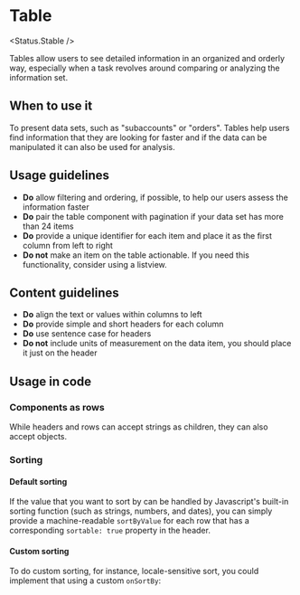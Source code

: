 
# Table

<Status.Stable />

Tables allow users to see detailed information in an organized and orderly way, especially when
a task revolves around comparing or analyzing the information set.

<Story id="components-table--base" />

<Props />

## When to use it

To present data sets, such as "subaccounts" or "orders". Tables help users find information that they are looking
for faster and if the data can be manipulated it can also be used for analysis.

## Usage guidelines

- **Do** allow filtering and ordering, if possible, to help our users assess the information faster
- **Do** pair the table component with pagination if your data set has more than 24 items
- **Do** provide a unique identifier for each item and place it as the first column from left to right
- **Do not** make an item on the table actionable. If you need this functionality, consider using a listview.

## Content guidelines

- **Do** align the text or values within columns to left
- **Do** provide simple and short headers for each column
- **Do** use sentence case for headers
- **Do not** include units of measurement on the data item, you should place it just on the header

## Usage in code

### Components as rows

While headers and rows can accept strings as children,
they can also accept objects.

<Story id="components-table--with-component-rows" />

### Sorting

#### Default sorting

If the value that you want to sort by can be handled by Javascript's built-in
sorting function (such as strings, numbers, and dates), you can simply
provide a machine-readable `sortByValue` for each row that has a corresponding
`sortable: true` property in the header.

<Story id="components-table--sortable" />

#### Custom sorting

To do custom sorting, for instance, locale-sensitive sort, you could implement that using a custom `onSortBy`:

<Story id="components-table--custom-sort" />
